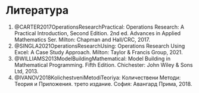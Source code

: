 # Литература {.unnumbered}

1.  @CARTER2017OperationsResearchPractical: Operations Research: A Practical Introduction, Second Edition. 2nd ed. Advances in Applied Mathematics Ser. Milton: Chapman and Hall/CRC, 2017. 
2.  @SINGLA2021OperationsResearchUsing: Operations Research Using Excel: A Case Study Approach. Milton: Taylor & Francis Group, 2021.
3.  @WILLIAMS2013ModelBuildingMathematical: Model Building in Mathematical Programming. Fifth Edition. Chichester: John Wiley & Sons Ltd, 2013.
4.  @IVANOV2018KolichestveniMetodiTeoriya: Количествени Методи: Теория и Приложения. трето издание. София: Авангард Прима, 2018.
